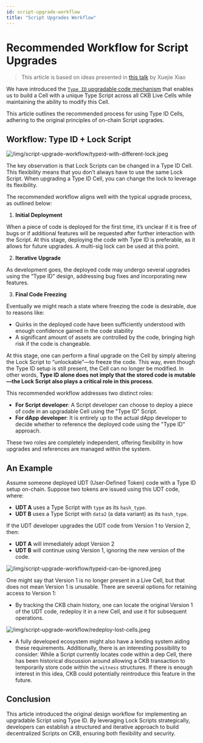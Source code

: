 ```yaml
---
id: script-upgrade-workflow
title: "Script Upgrades Workflow"
---
```


# Recommended Workflow for Script Upgrades

> This article is based on ideas presented in [this talk](https://blog.cryptape.com/reaching-design-consensus-on-ckb-script-execution-model) by Xuejie Xiao

We have introduced the [`Type ID` upgradable code mechanism](/docs/script/type-id) that enables us to build a Cell with a unique Type Script across all CKB Live Cells while maintaining the ability to modify this Cell.

This article outlines the recommended process for using Type ID Cells, adhering to the original principles of on-chain Script upgrades.

## Workflow: Type ID + Lock Script

![/img/script-upgrade-workflow/typeid-with-different-lock.jpeg](/img/script-upgrade-workflow/typeid-with-different-lock.jpeg)

The key observation is that Lock Scripts can be changed in a Type ID Cell. This flexibility means that you don’t always have to use the same Lock Script. When upgrading a Type ID Cell, you can change the lock to leverage its flexibility.

The recommended workflow aligns well with the typical upgrade process, as outlined below:

1. **Initial Deployment**

When a piece of code is deployed for the first time, it’s unclear if it is free of bugs or if additional features will be requested after further interaction with the Script. At this stage, deploying the code with Type ID is preferable, as it allows for future upgrades. A multi-sig lock can be used at this point.

2. **Iterative** **Upgrade**

As development goes, the deployed code may undergo several upgrades using the “Type ID” design, addressing bug fixes and incorporating new features.

3. **Final Code Freezing**

Eventually we might reach a state where freezing the code is desirable, due to reasons like:

- Quirks in the deployed code have been sufficiently understood with enough confidence gained in the code stability
- A significant amount of assets are controlled by the code, bringing high risk if the code is changeable.

At this stage, one can perform a final upgrade on the Cell by simply altering the Lock Script to “unlockable”—to freeze the code. This way, even though the Type ID setup is still present, the Cell can no longer be modified. In other words, **Type ID alone does not imply that the stored code is mutable—the Lock Script also plays a critical role in this process**.

This recommended workflow addresses two distinct roles:

- **For Script developer**: A Script developer can choose to deploy a piece of code in an upgradable Cell using the "Type ID" Script.
- **For dApp developer**: It is entirely up to the actual dApp developer to decide whether to reference the deployed code using the "Type ID" approach.

These two roles are completely independent, offering flexibility in how upgrades and references are managed within the system.

## An Example

Assume someone deployed UDT (User-Defined Token) code with a Type ID setup on-chain. Suppose two tokens are issued using this UDT code, where:

- **UDT A** uses a Type Script with `type` as its `hash_type`.
- **UDT B** uses a Type Script with `data2` (a data variant) as its `hash_type`.

If the UDT developer upgrades the UDT code from Version 1 to Version 2, then:

- **UDT A** will immediately adopt Version 2
- **UDT B** will continue using Version 1, ignoring the new version of the code.

![/img/script-upgrade-workflow/typeid-can-be-ignored.jpeg](/img/script-upgrade-workflow/typeid-can-be-ignored.jpeg)

One might say that Version 1 is no longer present in a Live Cell, but that does not mean Version 1 is unusable. There are several options for retaining access to Version 1: 
- By tracking the CKB chain history, one can locate the original Version 1 of the UDT code, redeploy it in a new Cell, and use it for subsequent operations.

![/img/script-upgrade-workflow/redeploy-lost-cells.jpeg](/img/script-upgrade-workflow/redeploy-lost-cells.jpeg)

- A fully developed ecosystem might also have a lending system aiding these requirements. 
Additionally, there is an interesting possibility to consider: While a Script currently locates code within a dep Cell, there has been historical discussion around allowing a CKB transaction to temporarily store code within the `witness` structures. If there is enough interest in this idea, CKB could potentially reintroduce this feature in the future.

## Conclusion

This article introduced the original design workflow for implementing an upgradable Script using Type ID. By leveraging Lock Scripts strategically, developers can establish a structured and iterative approach to build decentralized Scripts on CKB, ensuring both flexibility and security.
